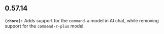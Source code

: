 ## 0.57.14
**`(chore):`** Adds support for the `command-a` model in AI chat, while removing support for the `command-r-plus` model.


